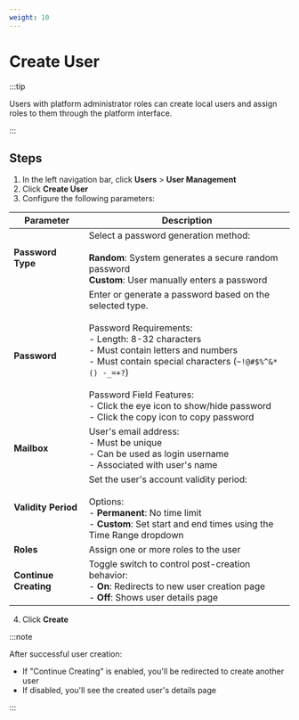 ```yaml
---
weight: 10
---
```


# Create User

:::tip

Users with platform administrator roles can create local users and assign roles to them through the platform interface.

:::

## Steps

1. In the left navigation bar, click **Users** > **User Management**
2. Click **Create User**
3. Configure the following parameters:

| Parameter | Description |
|-----------|-------------|
| **Password Type** | Select a password generation method:<br/><br/>**Random**: System generates a secure random password<br/>**Custom**: User manually enters a password |
| **Password** | Enter or generate a password based on the selected type.<br/><br/>Password Requirements:<br/>- Length: 8-32 characters<br/>- Must contain letters and numbers<br/>- Must contain special characters (`~!@#$%^&*() -_=+?`)<br/><br/>Password Field Features:<br/>- Click the eye icon to show/hide password<br/>- Click the copy icon to copy password |
| **Mailbox** | User's email address:<br/>- Must be unique<br/>- Can be used as login username<br/>- Associated with user's name |
| **Validity Period** | Set the user's account validity period:<br/><br/>Options:<br/>- **Permanent**: No time limit<br/>- **Custom**: Set start and end times using the Time Range dropdown |
| **Roles** | Assign one or more roles to the user |
| **Continue Creating** | Toggle switch to control post-creation behavior:<br/>- **On**: Redirects to new user creation page<br/>- **Off**: Shows user details page |

4. Click **Create**

:::note

After successful user creation:
- If "Continue Creating" is enabled, you'll be redirected to create another user
- If disabled, you'll see the created user's details page

:::